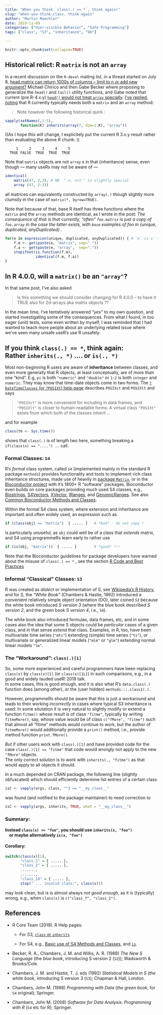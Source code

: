 ```yaml
---
title: "When you think `class(.) == *`, think again!"
slug: "when-you-think-class.-think-again"
author: "Martin Maechler"
date: 2019-11-09
categories: ["User-visible Behavior", "Safe Programming"]
tags: ["class", "S3", "inheritance", "OO"]

---
```


<!-- slug: the above, as it is in R-devel / bit.ly;  TODO: in future -->
<!-- slug: "when-you-think-class-eq--think-again" -->

<!-- NB: Default renders to very narrow (smart phone?!) page ==> short lines !! -->

```r
knitr::opts_chunk$set(collapse=TRUE)
```

## Historical relict: R `matrix` is not an `array`

In a recent discussion on the `R-devel` mailing list, in a thread started on July 8,
[head.matrix can return 1000s of columns -- limit to n or add new argument?](https://stat.ethz.ch/pipermail/r-devel/2019-July/078143.html)
Michael Chirico and then Gabe Becker where proposing to generalize the `head()` and `tail()` utility functions, and Gabe noted that current (pre R-4.x.y) [`head()` would not treat `array`
specially](https://stat.ethz.ch/pipermail/r-devel/2019-October/078606.html).
[I've replied, noting](https://stat.ethz.ch/pipermail/r-devel/2019-October/078610.html)
that R currently typically needs both a `matrix` and an `array` method:

> Note however the following  historical quirk :

```r
sapply(setNames(,1:5),
       function(K) inherits(array(7, dim=1:K), "array"))
```

((As I hope this will change, I explicitely put the current R 3.x.y result rather than evaluating the above R chunk: ))

```
     1     2     3     4     5
  TRUE FALSE  TRUE  TRUE  TRUE
```

Note that `matrix` objects are not `array` s in that (inheritance) sense,
even though --- many useRs may not be aware of ---
```r
identical(
    matrix(47, 2,3), # NB  " n, n+1 " is slightly special
    array (47, 2:3))
```
all matrices can equivalently constructed by `array(.)` though slightly more clumsily in the case of `matrix(*, byrow=TRUE)`.

Note that because of that, base R itself has three functions where the `matrix` and the `array` methods are identical, as I wrote in the post:
_The consequence of that is that currently, "often"  `foo.matrix` is just a copy of `foo.array`
 in the case the latter exists, with `base` examples of foo in {unique, duplicated, anyDuplicated} ._

```r
for(e in expression(unique, duplicated, anyDuplicated)) { # `e` is a `symbol`
    f.m <- get(paste(e, "matrix", sep="."))
    f.a <- get(paste(e, "array",  sep="."))
    stopifnot(is.function(f.m),
              identical(f.m, f.a))
}
```

## In R 4.0.0, will a `matrix()` be an `"array"`?

In that same post, I've also asked

> Is this something we should consider changing for R 4.0.0 -- to
>  have it TRUE also for 2d-arrays aka matrix objects ??

In the mean time, I've tentatively answered _"yes"_ to my own question, and started investigating some
of the consequences.
From what I found, in too eager (unit) tests, some even written by myself, I was reminded that I had wanted to teach more people about an underlying related issue where we've seen many unsafe useR's use R unsafely:

<!--  any chance to have a two-line title with explicit line break where I want it  ??? -->
## If you think `class(.) == *`, think again: &nbsp;&nbsp;&nbsp;&nbsp;&nbsp;&nbsp;&nbsp;&nbsp;&nbsp;&nbsp; Rather   `inherits(., *)`  ....  or  `is(., *)`

Most non-beginning R users are aware of __inheritance__ between classes,
and even more generally that R objects, at least conceptually, are of more than one "kind".
E.g, `pi` is both `"numeric"` and `"double"` or `1:2` is both `integer` and `numeric`.
They may know that time-date objects come in two forms:  The [`?DateTimeClasses`
(or `?POSIXt`) help page](https://stat.ethz.ch/R-manual/R-devel/library/base/html/DateTimeClasses.html)
describes `POSIXct` and `POSIXlt` and says

>	`"POSIXct"` is more convenient for including in data frames, and
>	`"POSIXlt"` is closer to human-readable forms.  A virtual class
>	`"POSIXt"` exists from which both of the classes inherit ...

and for example
```r
class(tm <- Sys.time())
```
shows that `class(.)` is of length two here, something breaking a `if(class(x) == "....") ..` call.


### Formal Classes: `S4`

R's _formal_ class system, called _`S4`_ (implemented mainly in the standard R package `methods`)
provides functionality and tools to implement rich class inheritance structures, made use of heavily
in [package `Matrix`](https://cran.R-project.org/package=Matrix),
or in the [Bioconductor project](https://bioconductor.org) with it's 1800+ R "software" packages.
Bioconductor even builds on core packages providing much used S4 classes, e.g.,
[Biostrings](https://bioconductor.org/packages/Biostrings/),
[S4Vectors](https://bioconductor.org/packages/S4Vectors/),
[XVector](https://bioconductor.org/packages/XVector/),
[IRanges](https://bioconductor.org/packages/IRanges/),
and
[GenomicRanges](https://bioconductor.org/packages/GenomicRanges/).
See also
[Common Bioconductor Methods and Classes](https://bioconductor.org/developers/how-to/commonMethodsAndClasses/).

Within the formal S4 class system, where extension and inheritance are important and often widely used,
an expression such as
```r
if (class(obj) == "matrix")  { ..... }   # *bad* - do not copy !
```
is particularly unuseful, as `obj` could well be of a class that _extends_ matrix, and S4 using
programmeRs learn early to rather use
```r
if (is(obj, "matrix"))  { ..... }        # *good* !!!
```

Note that the Bioconductor guidelines for package developers have warned about the misuse of `class(.) == *`
<!-- for how long ?? -->, see the section
[R Code and Best Practices](https://bioconductor.org/developers/package-guidelines/#rcode)


### Informal "Classical" Classes: `S3`

R was created as _dialect_ or implementation of S,
see [Wikipedia's R History](https://en.wikipedia.org/wiki/R_(programming_language)#History),
and for S, the _"White Book"_ (Chambers & Hastie, 1992) introduced a convenient relatively simple
object orientation (OO), later coined _`S3`_ because the white book introduced _S version 3_ (where the blue book described _S version 2_, and the green book _S version 4_, i.e., `S4`).

The white book also introduced formulas, data frames, etc, and in some cases also the idea that some S objects
could be _particular_ cases of a given class, and in that sense _extend_ that class.
Examples, in R, too, have been multivariate time series (`"mts"`) extending (simple) time series (`"ts"`),
or multivariate or generalized linear models (`"mlm"` or `"glm"`) extending normal linear models `"lm"`.

### The "Workaround":  `class(.)[1]`

So, some more experienced and careful programmers have been replacing `class(x)` by `class(x)[1]` 
(or `class(x)[1L]`) in such comparisons, e.g., in a good and widely lauded useR! 2018 talk.  
In some cases, this is good enough, and it is also what R's `data.class(.)` function does (among other), or the 
(user hidden)  `methods:::.class1(.)`.

However, programmeRs should be aware that this is just a workaround and leads to their working _incorrectly_
in cases where typical S3 inheritance is used:  In some situtation it is very natural to slightly modify
or extend a function `fitme()` whose result is of class `"fitme"`, typically by writing 
`fitmeMore()`, say, whose value would be of class `c("fMore", "fitme")` such that almost all "fitme" methods 
would continue to work, but the author of `fitmeMore()` would additionally provide a `print()` method, i.e.,
provide method function `print.fMore()`. 

*But* if other users work with `class(.)[1]` and have provided code for the case
`class(.)[1] == "fitme"` that code would *wrongly* not apply to the new `"fMore"` objects.  
The only correct solution is to work with `inherits(., "fitme")` as that would apply to all 
objects it should.

In a much depended on CRAN package, the following line (slightly obfuscated)
which should efficiently determine list entries of a certain class
```r
isC <- vapply(args, class, "") == "__my_class__"
```
was found (and notified to the package maintainer) to need correction to

```r
isC <- vapply(args, inherits, TRUE, what = "__my_class__")
```

### Summary:

**Instead  `class(x) == "foo"`, you should use `inherits(x, "foo")`  
  &nbsp; &nbsp; 
  or maybe alternatively  `is(x, "foo")`**
  
#### Corollary: 
```r
switch(class(x)[1],
       "class_1" = { ..... },
       "class_2" = { ..... },
       .......,
       .......,
       "class_10" = { ..... },
       stop(" ... invalid class:", class(x)))
```
may look clean, but is is almost always *not good enough*, as it is (typically) wrong, 
e.g., when `class(x)` is `c("class_7", "class_2")`.



## References

* R Core Team (2019).
  R Help pages:

    * For S3,
	[`class` or `inherits`](https://stat.ethz.ch/R-manual/R-devel/library/base/html/class.html)

	* For S4, e.g.,
	[Basic use of S4 Methods and Classes](https://stat.ethz.ch/R-manual/R-devel/library/methods/html/Introduction.html),
  and
	[`is`](https://stat.ethz.ch/R-manual/R-devel/library/methods/html/is.html).

* Becker, R. A., Chambers, J. M. and Wilks, A. R. (1988)
  _The New S Language_ (the _blue book_, introducing S version 2 (`S2`)); Wadsworth & Brooks/Cole.

* Chambers, J. M. and Hastie, T. J. eds (1992)
  _Statistical Models in S_ (*the* _white book_, introducing S version 3 (`S3`); Chapman & Hall, London.

* Chambers, John M. (1998)
  _Programming with Data_ (*the* _green book_, for `S4` original); Springer.

* Chambers, John M. (2008)
  _Software for Data Analysis: Programming with R_ (`S4` etc for R); Springer.






<!-- Local Variables: -->
<!-- eval: (setq write-file-functions (remove 'ess-nuke-trailing-whitespace write-file-functions)) -->
<!-- End: -->
